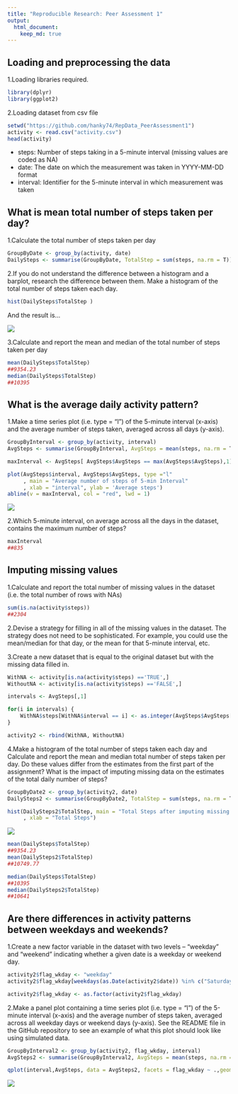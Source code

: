 ```yaml
---
title: "Reproducible Research: Peer Assessment 1"
output: 
  html_document:
    keep_md: true
---
```



## Loading and preprocessing the data

1.Loading libraries required.
```r
library(dplyr)
library(ggplot2)
```

2.Loading dataset from csv file
```r
setwd("https://github.com/hanky74/RepData_PeerAssessment1")
activity <- read.csv("activity.csv")
head(activity)
```
* steps: Number of steps taking in a 5-minute interval (missing values are coded as NA)
* date: The date on which the measurement was taken in YYYY-MM-DD format
* interval: Identifier for the 5-minute interval in which measurement was taken


## What is mean total number of steps taken per day?

1.Calculate the total number of steps taken per day
```r
GroupByDate <- group_by(activity, date)
DailySteps <- summarise(GroupByDate, TotalStep = sum(steps, na.rm = T))
```

2.If you do not understand the difference between a histogram and a barplot, research the difference between them. Make a histogram of the total number of steps taken each day.
```r
hist(DailySteps$TotalStep )
```
And the result is...

![](https://github.com/hanky74/RepData_PeerAssessment1/blob/master/figure/Rplot.png)


3.Calculate and report the mean and median of the total number of steps taken per day
```r
mean(DailySteps$TotalStep)
##9354.23
median(DailySteps$TotalStep)
##10395
```

## What is the average daily activity pattern?
1.Make a time series plot (i.e. type = "l") of the 5-minute interval (x-axis) and the average number of steps taken, averaged across all days (y-axis).

```r
GroupByInterval <- group_by(activity, interval)
AvgSteps <- summarise(GroupByInterval, AvgSteps = mean(steps, na.rm = T))

maxInterval <- AvgSteps[ AvgSteps$AvgSteps == max(AvgSteps$AvgSteps),1]

plot(AvgSteps$interval, AvgSteps$AvgSteps, type ="l"
     , main = "Average number of steps of 5-min Interval"
     , xlab = "interval", ylab = 'Average steps')
abline(v = maxInterval, col = "red", lwd = 1)
```
![](https://github.com/hanky74/RepData_PeerAssessment1/blob/master/figure/Rplot02.png)

2.Which 5-minute interval, on average across all the days in the dataset, contains the maximum number of steps?
```r
maxInterval
##835
```


## Imputing missing values
1.Calculate and report the total number of missing values in the dataset (i.e. the total number of rows with NAs)
```r
sum(is.na(activity$steps))
##2304
```

2.Devise a strategy for filling in all of the missing values in the dataset. The strategy does not need to be sophisticated. For example, you could use the mean/median for that day, or the mean for that 5-minute interval, etc.


3.Create a new dataset that is equal to the original dataset but with the missing data filled in.
```r
WithNA <- activity[is.na(activity$steps) =='TRUE',] 
WithoutNA <- activity[is.na(activity$steps) =='FALSE',] 

intervals <- AvgSteps[,1]

for(i in intervals) {
    WithNA$steps[WithNA$interval == i] <- as.integer(AvgSteps$AvgSteps[AvgSteps$interval == i])
}

activity2 <- rbind(WithNA, WithoutNA)
```

4.Make a histogram of the total number of steps taken each day and Calculate and report the mean and median total number of steps taken per day. Do these values differ from the estimates from the first part of the assignment? What is the impact of imputing missing data on the estimates of the total daily number of steps?

```r
GroupByDate2 <- group_by(activity2, date)
DailySteps2 <- summarise(GroupByDate2, TotalStep = sum(steps, na.rm = T))

hist(DailySteps2$TotalStep, main = "Total Steps after imputing missing data"
     , xlab = "Total Steps")

```
![](https://github.com/hanky74/RepData_PeerAssessment1/blob/master/figure/Rplot04.png)
```r

mean(DailySteps$TotalStep)
##9354.23
mean(DailySteps2$TotalStep)
##10749.77

median(DailySteps$TotalStep)
##10395
median(DailySteps2$TotalStep)
##10641
```

## Are there differences in activity patterns between weekdays and weekends?
1.Create a new factor variable in the dataset with two levels – “weekday” and "weekend" indicating whether a given date is a weekday or weekend day.

```r
activity2$flag_wkday <- "weekday"
activity2$flag_wkday[weekdays(as.Date(activity2$date)) %in% c("Saturday","Sunday")] <- "weekend"

activity2$flag_wkday <- as.factor(activity2$flag_wkday)
```
2.Make a panel plot containing a time series plot (i.e. type = "l") of the 5-minute interval (x-axis) and the average number of steps taken, averaged across all weekday days or weekend days (y-axis). See the README file in the GitHub repository to see an example of what this plot should look like using simulated data.

```r
GroupByInterval2 <- group_by(activity2, flag_wkday, interval)
AvgSteps2 <- summarise(GroupByInterval2, AvgSteps = mean(steps, na.rm = T))

qplot(interval,AvgSteps, data = AvgSteps2, facets = flag_wkday ~ .,geom = "line")
```
![](https://github.com/hanky74/RepData_PeerAssessment1/blob/master/figure/Rplot03.png)



